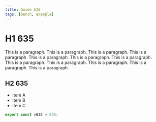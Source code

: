 ```yaml
---
title: Guide 635
tags: [bench, example]
---
```


# H1 635

This is a paragraph. This is a paragraph. This is a paragraph. This is a paragraph. This is a paragraph. This is a paragraph. This is a paragraph. This is a paragraph. This is a paragraph. This is a paragraph. This is a paragraph. This is a paragraph. 

## H2 635

- item A
- item B
- item C

```ts
export const v635 = 635;
```